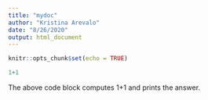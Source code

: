 ```yaml
---
title: "mydoc"
author: "Kristina Arevalo"
date: "8/26/2020"
output: html_document
---
```


```r
knitr::opts_chunk$set(echo = TRUE)
```


```r
1+1
```

The above code block computes 1+1 and prints the answer. 


